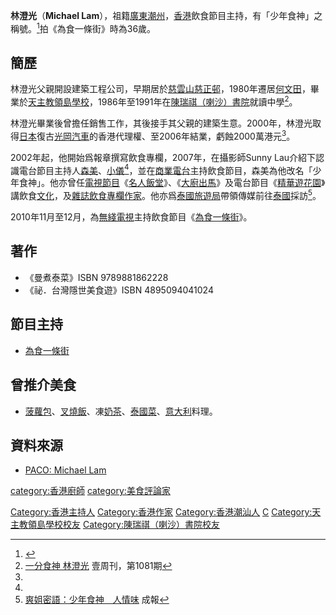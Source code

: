 '''林澄光'''（'''Michael Lam'''），祖籍[[廣東|廣東]][[潮州|潮州]]，[[香港|香港]]飲食節目主持，有「少年食神」之稱號。<ref>{{Cite news |url=https://hk.appledaily.com/entertainment/art/20101229/14813167 |title=少年食神衰媾女 被無綫踢走 |publisher=蘋果日報 |date=2010-12-29 |accessdate=2018-09-26 |archive-date=2018-09-27 |archive-url=https://web.archive.org/web/20180927005657/https://hk.appledaily.com/entertainment/art/20101229/14813167 |dead-url=no }}</ref>拍《為食一條街》時為36歲。

==簡歷==
林澄光父親開設建築工程公司，早期居於[[慈雲山|慈雲山]][[慈正邨|慈正邨]]，1980年遷居[[何文田|何文田]]，畢業於[[天主教領島學校|天主教領島學校]]，1986年至1991年在[[陳瑞祺（喇沙）書院|陳瑞祺（喇沙）書院]]就讀中學<ref name=next14692438>[http://hk.next.nextmedia.com/template/next/art_main.php?iss_id=1081&sec_id=1000853&art_id=14692438 一分食神 林澄光] 壹周刊，第1081期</ref>。

林澄光畢業後曾擔任銷售工作，其後接手其父親的建築生意。2000年，林澄光取得[[日本|日本]]復古[[光岡汽車|光岡汽車]]的香港代理權、至2006年結業，虧蝕2000萬港元<ref name=next14692438/>。

2002年起，他開始爲報章撰寫飲食專欄，2007年，在攝影師Sunny Lau介紹下認識電台節目主持人[[森美|森美]]、[[小儀|小儀]]<ref name=next14692438/>，並在[[商業電台|商業電台]]主持飲食節目，森美為他改名「少年食神」。他亦曾任[[電視節目|電視節目]]《[[名人飯堂|名人飯堂]]》、《[[大廚出馬|大廚出馬]]》及電台節目《[[精華遊花園|精華遊花園]]》講飲食[[文化|文化]]，及[[雜誌|雜誌]][[飲食|飲食]][[專欄作家|專欄作家]]。他亦爲[[泰國旅遊局|泰國旅遊局]]帶領傳媒前往[[泰國|泰國]]採訪<ref>[http://www.singpao.com/newsarticle.aspx?NewsID=105758&Lang=tc 爽姐密語：少年食神　人情味]{{dead link|date=2018年3月 |bot=InternetArchiveBot |fix-attempted=yes }} 成報</ref>。

2010年11月至12月，為[[無綫電視|無綫電視]]主持飲食節目《[[為食一條街|為食一條街]]》。

==著作==
* 《曼煮泰菜》ISBN 9789881862228
* 《祕．台灣隱世美食遊》ISBN 4895094041024

==節目主持==
* [[為食一條街|為食一條街]]

==曾推介美食==
*[[菠蘿包|菠蘿包]]、[[叉燒飯|叉燒飯]]、凍[[奶茶|奶茶]]、[[泰國菜|泰國菜]]、[[意大利|意大利]]料理。

==資料來源==
{{references}}
*[http://blogcity.me/blog/reply_blog_express.asp?f=7ZFT35OCWH39970&id=274588 PACO: Michael Lam]{{Wayback|url=http://blogcity.me/blog/reply_blog_express.asp?f=7ZFT35OCWH39970&id=274588 |date=20160304125650 }}
[[Category:香港主持人|Category:香港主持人]]
[[category:香港廚師|category:香港廚師]]
[[Category:香港作家|Category:香港作家]]
[[category:美食評論家|category:美食評論家]]
[[Category:香港潮汕人|Category:香港潮汕人]]
[[Category:林姓|C]]
[[Category:天主教領島學校校友|Category:天主教領島學校校友]]
[[Category:陳瑞祺（喇沙）書院校友|Category:陳瑞祺（喇沙）書院校友]]